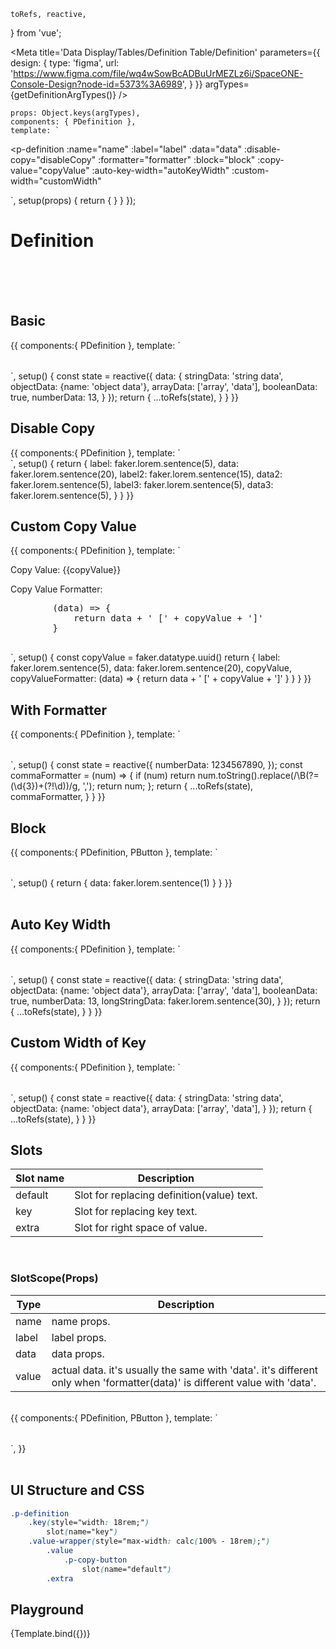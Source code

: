     toRefs, reactive,
} from 'vue';


<Meta title='Data Display/Tables/Definition Table/Definition' parameters={{
    design: {
        type: 'figma',
        url: 'https://www.figma.com/file/wq4wSowBcADBuUrMEZLz6i/SpaceONE-Console-Design?node-id=5373%3A6989',
    }
}} argTypes={getDefinitionArgTypes()}
/>


    props: Object.keys(argTypes),
    components: { PDefinition },
    template: `
<p-definition
    :name="name"
    :label="label"
    :data="data"
    :disable-copy="disableCopy"
    :formatter="formatter"
    :block="block"
    :copy-value="copyValue"
    :auto-key-width="autoKeyWidth"
    :custom-width="customWidth"
>
</p-definition>`,
    setup(props) {
        return {
        }
    }
});

# Definition

<br/>
<br/>
<br/>

## Basic

<Canvas>
    <Story name="Basic">
        {{
            components:{ PDefinition },
            template: `
<table>
    <tbody>
        <p-definition
            name="string data"
            :data="data.stringData"
        />
        <p-definition
            name="object data"
            :data="data.objectData"
        />
        <p-definition
            name="array data"
            :data="data.arrayData"
        />
        <p-definition
            name="boolean data"
            :data="data.booleanData"
        />
        <p-definition
            name="number data"
            :data="data.numberData"
        />
    </tbody>
</table>
`,
            setup() {
                const state = reactive({
                    data: {
                        stringData: 'string data',
                        objectData: {name: 'object data'},
                        arrayData: ['array', 'data'],
                        booleanData: true,
                        numberData: 13,
                    }
                });
                return {
                    ...toRefs(state),
                }
            }
        }}
    </Story>
</Canvas>

## Disable Copy

<Canvas>
    <Story name="Disable Copy">
{{
    components:{ PDefinition },
    template: `
        <div>
            <p-definition
                :label="label"
                :data="data"
                disable-copy
            />
            <p-definition
                :label="label2"
                :data="data2"
                disable-copy
            />
            <p-definition
                :label="label3"
                :data="data3"
                disable-copy
            />
        </div>
`,
    setup() {
        return {
            label: faker.lorem.sentence(5),
            data: faker.lorem.sentence(20),
            label2: faker.lorem.sentence(15),
            data2: faker.lorem.sentence(5),
            label3: faker.lorem.sentence(5),
            data3: faker.lorem.sentence(5),
        }
    }
}}
    </Story>
</Canvas>

## Custom Copy Value

<Canvas>
    <Story name="Custom Copy Value">
        {{
            components:{ PDefinition },
            template: `
        <div>
        <p class="mb-4">Copy Value: {{copyValue}}</p>
        <p-definition
            :label="label"
            :data="data"
            :copy-value="copyValue"
        />
        <p class="my-4">Copy Value Formatter:</p>
        <pre class="mb-4">
        (data) => {
            return data + ' [' + copyValue + ']'
        }
        </pre>
        <p-definition
            :label="label"
            :data="data"
            :copy-value-formatter="copyValueFormatter"
        />
        </div>
`,
            setup() {
                const copyValue = faker.datatype.uuid()
                return {
                    label: faker.lorem.sentence(5),
                    data: faker.lorem.sentence(20),
                    copyValue,
                    copyValueFormatter: (data) => {
                        return data + ' [' + copyValue + ']'
                    }
                }
            }
        }}
    </Story>
</Canvas>

## With Formatter

<Canvas>
    <Story name="With Formatter">
        {{
            components:{ PDefinition },
            template: `
<table>
    <tbody>
        <p-definition
            name="without formatter"
            :data="numberData"
        />
        <p-definition
            name="with formatter"
            :data="numberData"
            :formatter="commaFormatter"
        />
    </tbody>
</table>
`,
            setup() {
                const state = reactive({
                    numberData: 1234567890,
                });
                const commaFormatter = (num) => {
                    if (num) return num.toString().replace(/\B(?=(\d{3})+(?!\d))/g, ',');
                    return num;
                };
                return {
                    ...toRefs(state),
                    commaFormatter,
                }
            }
        }}
    </Story>
</Canvas>

## Block

<Canvas>
    <Story name="Block">
        {{
            components:{ PDefinition, PButton },
            template: `
<table class="w-full">
    <tbody>
        <p-definition
            name="Default(block: false)"
            label="Default(block: false)"
            :data="data"
        >
            <template #extra>
                <p-button style-type="highlight" size="sm">Edit</p-button>
            </template>
        </p-definition>
        <p-definition
            name="Block(block: true)"
            label="Block(block: true)"
            :data="data"
            block
        >
            <template #extra>
                <p-button style-type="highlight" size="sm">Edit</p-button>
            </template>
        </p-definition>
    </tbody>
</table>
<!-- <div> -->
`,
            setup() {
                return {
                    data: faker.lorem.sentence(1)
                }
            }
        }}
    </Story>
</Canvas>

<br/>
<br/>

## Auto Key Width

<Canvas>
    <Story name="Auto Key Width">
        {{
            components:{ PDefinition },
            template: `
<table>
    <tbody>
        <p-definition
            name="string data"
            :data="data.stringData"
            auto-key-width
        />
        <p-definition
            name="object data"
            :data="data.objectData"
            auto-key-width
        />
        <p-definition
            name="array data"
            :data="data.arrayData"
            auto-key-width
        />
        <p-definition
            name="boolean data"
            :data="data.booleanData"
            auto-key-width
        />
        <p-definition
            name="number data"
            :data="data.numberData"
            auto-key-width
        />
        <p-definition
            name="long string data"
            :data="data.longStringData"
            auto-key-width
        />
        <p-definition
            name="long string data with long, long, long, long, long, long key"
            :data="data.longStringData"
            auto-key-width
        />
        <p-definition
            name="long string data with long, long, long, long, long, long key & disable copy"
            :data="data.longStringData"
            auto-key-width
            disable-copy
        />
        <p-definition
            name="short string data with long, long, long, long, long, long key"
            :data="data.stringData"
            auto-key-width
        />
        <p-definition
            name="short string data with long, long, long, long, long, long, long, long, long, long, long, long, long, long, long, long, long, long, long, long, long, long key & disable copy"
            :data="data.stringData"
            auto-key-width
            disable-copy
        />
    </tbody>
</table>
`,
            setup() {
                const state = reactive({
                    data: {
                        stringData: 'string data',
                        objectData: {name: 'object data'},
                        arrayData: ['array', 'data'],
                        booleanData: true,
                        numberData: 13,
                        longStringData: faker.lorem.sentence(30),
                    }
                });
                return {
                    ...toRefs(state),
                }
            }
        }}
    </Story>
</Canvas>

## Custom Width of Key

<Canvas>
    <Story name="Custom Width of Key">
        {{
            components:{ PDefinition },
            template: `
<table>
    <tbody>
        <p-definition
            name="string data"
            :data="data.stringData"
            custom-width="10rem"
        />
        <p-definition
            name="object data"
            :data="data.objectData"
            custom-width="20rem"
        />
        <p-definition
            name="array data"
            :data="data.arrayData"
            custom-width="30rem"
        />
    </tbody>
</table>
`,
            setup() {
                const state = reactive({
                    data: {
                        stringData: 'string data',
                        objectData: {name: 'object data'},
                        arrayData: ['array', 'data'],
                    }
                });
                return {
                    ...toRefs(state),
                }
            }
        }}
    </Story>
</Canvas>

## Slots
| Slot name | Description |
| ---- | ----------- |
| default | Slot for replacing definition(value) text. |
| key | Slot for replacing key text. |
| extra | Slot for right space of value. |

<br/>

### SlotScope(Props)
| Type | Description |
| ---- | ----------- |
| name | name props. |
| label | label props. |
| data | data props. |
| value | actual data. it's usually the same with 'data'. it's different only when 'formatter(data)' is different value with 'data'. |

<br/>


<Canvas>
    <Story name="Slots">
{{
    components:{ PDefinition, PButton },
    template: `
<table class="w-full">
    <tbody>
        <p-definition
            name="Key Slot"
            data="Slot: key"
        >
            <template #key="{value}">
                <span class="text-peacock">{{value}}</span>
            </template>
        </p-definition>
        <p-definition
            name="Default Slot"
            data="Slot: default"
        >
            <template #default="{value}">
                <span class="ext-peacock'">{{value}}</span>
            </template>
        </p-definition>
        <p-definition
            name="Extra Slot"
            data="Slot: extra"
        >
            <template #extra>
                <p-button style-type="highlight" size="sm">Edit</p-button>
            </template>
        </p-definition>
    </tbody>
</table>
<!--<div>-->
`,
}}
    </Story>
</Canvas>

<br/>
<br/>

## UI Structure and CSS

```css
.p-definition
    .key(style="width: 18rem;")
        slot(name="key")
    .value-wrapper(style="max-width: calc(100% - 18rem);")
        .value
            .p-copy-button
                slot(name="default")
        .extra
```


## Playground
<Canvas>
    <Story name="Playground" >
        {Template.bind({})}
    </Story>
</Canvas>

<ArgsTable story="Playground" />
